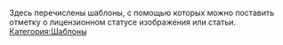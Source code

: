 Здесь перечислены шаблоны, с помощью которых можно поставить отметку о лицензионном статусе изображения или статьи.
[[Категория:Шаблоны]]